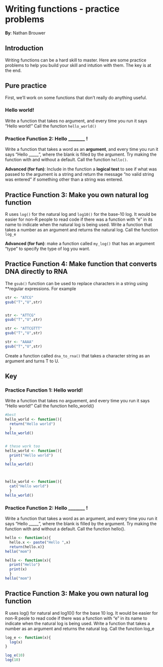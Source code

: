 # Writing functions - practice problems

<!-- TODO: find key! -->

**By**: Nathan Brouwer

## Introduction {-}

Writing functions can be a hard skill to master.  Here are some practice problems to help you build your skill and intution with them. The key is at the end.


## Pure practice

First, we'll work on some functions that don't really do anything useful.

### Hello world!

Write a function that takes no argument, and every time you run it says "Hello world!"  Call the function `hello_world()`

### Practice Function 2: Hello _______ !

Write a function that takes a word as an **argument**, and every time you run it says "Hello _____ ", where the blank is filled by the argument.  Try making the function with and without a default.  Call the function `hello()`.

**Advanced (for fun)**: Include in the function a **logical test** to see if what was passed to the argument is a string and return the message "no valid string was entered" if something other than a string was entered.


## Practice Function 3: Make you own natural log function

R uses `log()` for the natural log and `log10()` for the base-10 log.  It would be easier for non-R people to read code if there was a function with "e" in its name to indicate when the natural log is being used.  Write a function that takes a number as an argument and returns the natural log.  Call the function `log_e`

**Advanced (for fun)**: make a function called `my_log()` that has an argument "type" to specify the type of log you want.


## Practice Function 4: Make function that converts DNA directly to RNA 

The `gsub()` function can be used to replace characters in a string using **regular expressions.  For example

```r
str <- "ATCG"
gsub("T","U",str)


str <- "ATTCG"
gsub("T","U",str)

str <- "ATTCGTTT"
gsub("T","U",str)

str <- "AAAA"
gsub("T","U",str)
```

Create a function called `dna_to_rna()` that takes a character string as an argument and turns T to U.

## Key

### Practice Function 1: Hello world!

Write a function that takes no arguement, and every time you run it says "Hello world!"  Call the function hello_world()

```r
#best
hello_world <- function(){
  return("Hello world")
  }
hello_world()


# these work too
hello_world <- function(){
  print("Hello world")
  }
hello_world()



hello_world <- function(){
  cat("Hello world")
  }
hello_world()
```


### Practice Function 2: Hello _______ !

Write a function that takes a word as an argument, and every time you run it says "Hello _____ ", where the blank is filled by the argument.  Try making the function with and without a default.  Call the function hello().

```r
hello <- function(x){
  hello.x <- paste("Hello ",x)
  return(hello.x)}
hello("mom")

hello <- function(x){
  print("Hello")
  print(x)
  }
hello("mom")
```




## Practice Function 3: Make you own natural log function

R uses log() for natural and log10() for the base 10 log.  It would be easier for non-R peole to read code if there was a function with "e" in its name to indicate when the natural log is being used.  Write a function that takes a number as an argument and returns the natural log.  Call the function log_e

```r
log_e <- function(x){
  log(x)
}

log_e(10)
log(10)
```




